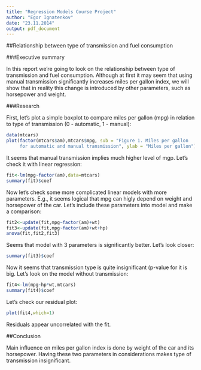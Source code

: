 ```yaml
---
title: "Regression Models Course Project"
author: "Egor Ignatenkov"
date: "23.11.2014"
output: pdf_document
---
```


##Relationship between type of transmission and fuel consumption

###Executive summary

In this report we're going to look on the relationship between type of transmission and fuel consumption. Although at first it may seem that using manual transmission significantly increases miles per gallon index, we will show that in reality this change is introduced by other parameters, such as horsepower and weight.

###Research

First, let's plot a simple boxplot to compare miles per gallon (mpg) in relation to type of transmission (0 - automatic, 1 - manual):

```r
data(mtcars)
plot(factor(mtcars$am),mtcars$mpg, sub = "Figure 1. Miles per gallon 
     for automatic and manual transmission", ylab = "Miles per gallon")
```

It seems that manual transmission implies much higher level of mgp. Let's check it with linear regression:

```r
fit<-lm(mpg~factor(am),data=mtcars)
summary(fit)$coef
```

Now let's check some more complicated linear models with more parameters. E.g., it seems logical that mpg can higly depend on weight and horsepower of the car. Let's include these parameters into model and make a comparison:

```r
fit2<-update(fit,mpg~factor(am)+wt)
fit3<-update(fit,mpg~factor(am)+wt+hp)
anova(fit,fit2,fit3)
```

Seems that model with 3 parameters is significantly better. Let's look closer:
```r
summary(fit3)$coef
```

Now it seems that transmission type is quite insignificant (p-value for it is big. Let's look on the model without transmission:

```r
fit4<-lm(mpg~hp*wt,mtcars)
summary(fit4)$coef
```

Let's check our residual plot:

```r
plot(fit4,which=1)
```

Residuals appear uncorrelated with the fit. 

##Conclusion

Main influence on miles per gallon index is done by weight of the car and its horsepower. Having these two parameters in considerations makes type of transmission insignificant.
